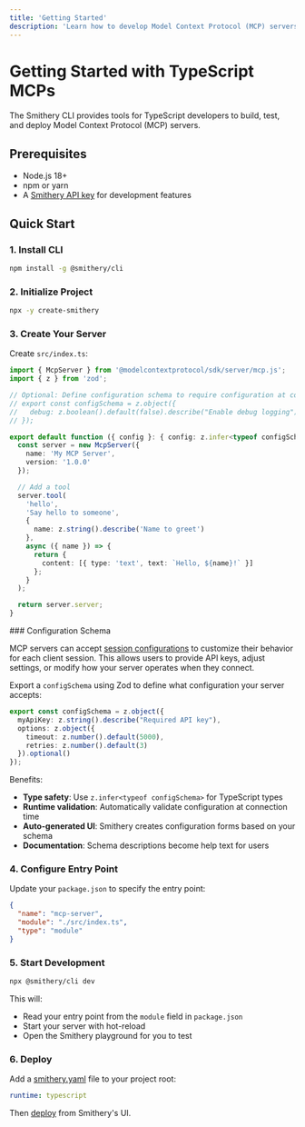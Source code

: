 ```yaml
---
title: 'Getting Started'
description: 'Learn how to develop Model Context Protocol (MCP) servers using TypeScript with Smithery CLI.'
---
```


# Getting Started with TypeScript MCPs

The Smithery CLI provides tools for TypeScript developers to build, test, and deploy Model Context Protocol (MCP) servers.

## Prerequisites

- Node.js 18+ 
- npm or yarn
- A [Smithery API key](https://smithery.ai) for development features

## Quick Start

### 1. Install CLI

```bash
npm install -g @smithery/cli
```

### 2. Initialize Project

```bash
npx -y create-smithery
```

### 3. Create Your Server

Create `src/index.ts`:

```typescript
import { McpServer } from '@modelcontextprotocol/sdk/server/mcp.js';
import { z } from 'zod';

// Optional: Define configuration schema to require configuration at connection time
// export const configSchema = z.object({
//   debug: z.boolean().default(false).describe("Enable debug logging")
// });

export default function ({ config }: { config: z.infer<typeof configSchema> }) {
  const server = new McpServer({
    name: 'My MCP Server',
    version: '1.0.0'
  });

  // Add a tool
  server.tool(
    'hello',
    'Say hello to someone',
    {
      name: z.string().describe('Name to greet')
    },
    async ({ name }) => {
      return {
        content: [{ type: 'text', text: `Hello, ${name}!` }]
      };
    }
  );

  return server.server;
}
```

<Expandable title="Configuration Schema">
### Configuration Schema

MCP servers can accept [session configurations](/use/session-config) to customize their behavior for each client session. This allows users to provide API keys, adjust settings, or modify how your server operates when they connect.

Export a `configSchema` using Zod to define what configuration your server accepts:

```typescript
export const configSchema = z.object({
  myApiKey: z.string().describe("Required API key"),
  options: z.object({
    timeout: z.number().default(5000),
    retries: z.number().default(3)
  }).optional()
});
```

Benefits:
- **Type safety**: Use `z.infer<typeof configSchema>` for TypeScript types
- **Runtime validation**: Automatically validate configuration at connection time
- **Auto-generated UI**: Smithery creates configuration forms based on your schema
- **Documentation**: Schema descriptions become help text for users

</Expandable>

### 4. Configure Entry Point

Update your `package.json` to specify the entry point:

```json
{
  "name": "mcp-server",
  "module": "./src/index.ts",
  "type": "module"
}
```

### 5. Start Development

```bash
npx @smithery/cli dev
```

This will:
- Read your entry point from the `module` field in `package.json`
- Start your server with hot-reload
- Open the Smithery playground for you to test

### 6. Deploy

Add a [smithery.yaml](/build/project-config/smithery-yaml#typescript-runtime-configuration) file to your project root:

```smithery.yaml
runtime: typescript
```

Then [deploy](/build/deployments) from Smithery's UI.